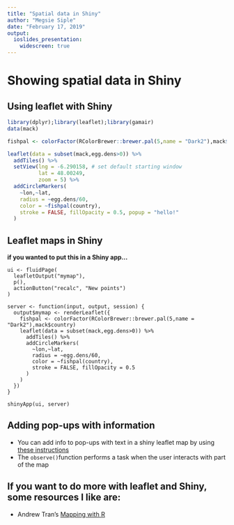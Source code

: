 ```yaml
---
title: "Spatial data in Shiny"
author: "Megsie Siple"
date: "February 17, 2019"
output: 
  ioslides_presentation:
    widescreen: true
---
```


# Showing spatial data in Shiny

## Using leaflet with Shiny
```r
library(dplyr);library(leaflet);library(gamair)
data(mack)

fishpal <- colorFactor(RColorBrewer::brewer.pal(5,name = "Dark2"),mack$country)

leaflet(data = subset(mack,egg.dens>0)) %>% 
  addTiles() %>%
  setView(lng = -6.290158, # set default starting window
          lat = 48.00249,
          zoom = 5) %>%
  addCircleMarkers(
    ~lon,~lat,
    radius = ~egg.dens/60,
    color = ~fishpal(country),
    stroke = FALSE, fillOpacity = 0.5, popup = "hello!"
  )  
```

## Leaflet maps in Shiny
__if you wanted to put this in a Shiny app...__
```
ui <- fluidPage(
  leafletOutput("mymap"),
  p(),
  actionButton("recalc", "New points")
)

server <- function(input, output, session) {
  output$mymap <- renderLeaflet({
    fishpal <- colorFactor(RColorBrewer::brewer.pal(5,name = "Dark2"),mack$country)
    leaflet(data = subset(mack,egg.dens>0)) %>% 
      addTiles() %>%
      addCircleMarkers(
        ~lon,~lat,
        radius = ~egg.dens/60,
        color = ~fishpal(country),
        stroke = FALSE, fillOpacity = 0.5
      )
    )
  })
}

shinyApp(ui, server)
```

## Adding pop-ups with information

- You can add info to pop-ups with text in a shiny leaflet map by using [these instructions](https://stackoverflow.com/questions/28938642/marker-mouse-click-event-in-r-leaflet-for-shiny)
- The `observe()`function performs a task when the user interacts with part of the map



## If you want to do more with leaflet and Shiny, some resources I like are:
- Andrew Tran's [Mapping with R](https://andrewbtran.github.io/NICAR/2017/maps/leaflet-r.html)


